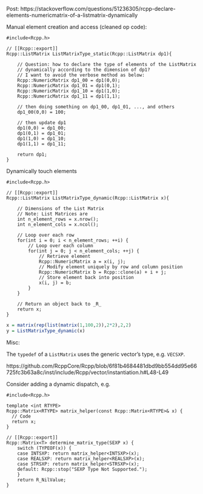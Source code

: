 Post: https://stackoverflow.com/questions/51236305/rcpp-declare-elements-numericmatrix-of-a-listmatrix-dynamically

Manual element creation and access (cleaned op code):

```Rcpp
#include<Rcpp.h>

// [[Rcpp::export]]
Rcpp::ListMatrix ListMatrixType_static(Rcpp::ListMatrix dp1){

    // Question: how to declare the type of elements of the ListMatrix 
    // dynamically according to the dimension of dp1?
    // I want to avoid the verbose method as below:
    Rcpp::NumericMatrix dp1_00 = dp1(0,0);
    Rcpp::NumericMatrix dp1_01 = dp1(0,1);
    Rcpp::NumericMatrix dp1_10 = dp1(1,0);
    Rcpp::NumericMatrix dp1_11 = dp1(1,1);

    // then doing something on dp1_00, dp1_01, ..., and others
    dp1_00(0,0) = 100;

    // then update dp1
    dp1(0,0) = dp1_00;
    dp1(0,1) = dp1_01;
    dp1(1,0) = dp1_10;
    dp1(1,1) = dp1_11;

    return dp1;
}
```

Dynamically touch elements

```Rcpp
#include<Rcpp.h>

// [[Rcpp::export]]
Rcpp::ListMatrix ListMatrixType_dynamic(Rcpp::ListMatrix x){
    
    // Dimensions of the List Matrix 
    // Note: List Matrices are 
    int n_element_rows = x.nrow();
    int n_element_cols = x.ncol();
    
    // Loop over each row
    for(int i = 0; i < n_element_rows; ++i) {
        // Loop over each column
        for(int j = 0; j < n_element_cols; ++j) {
            // Retrieve element
            Rcpp::NumericMatrix a = x(i, j);
            // Modify element uniquely by row and column position
            Rcpp::NumericMatrix b = Rcpp::clone(a) + i + j;
            // Store element back into position
            x(i, j) = b; 
        }
    }
    
    // Return an object back to _R_
    return x;
}
```

```r
x = matrix(rep(list(matrix(1,100,2)),2*2),2,2)
y = ListMatrixType_dynamic(x)
```

Misc:

The `typedef` of a `ListMatrix` uses the generic vector's type, e.g. `VECSXP`.

https://github.com/RcppCore/Rcpp/blob/6f81b4684481dbd9bb554dd95e66725fc3b63a8c/inst/include/Rcpp/vector/instantiation.h#L48-L49

Consider adding a dynamic dispatch, e.g.

```Rcpp
#include<Rcpp.h>

template <int RTYPE>
Rcpp::Matrix<RTYPE> matrix_helper(const Rcpp::Matrix<RTYPE>& x) {
  // Code
  return x;
} 

// [[Rcpp::export]]
Rcpp::Matrix<T> determine_matrix_type(SEXP x) {
    switch (TYPEOF(x)) {
    case INTSXP: return matrix_helper<INTSXP>(x);
    case REALSXP: return matrix_helper<REALSXP>(x);
    case STRSXP: return matrix_helper<STRSXP>(x);
    default: Rcpp::stop("SEXP Type Not Supported."); 
    }
    return R_NilValue;
}
```

